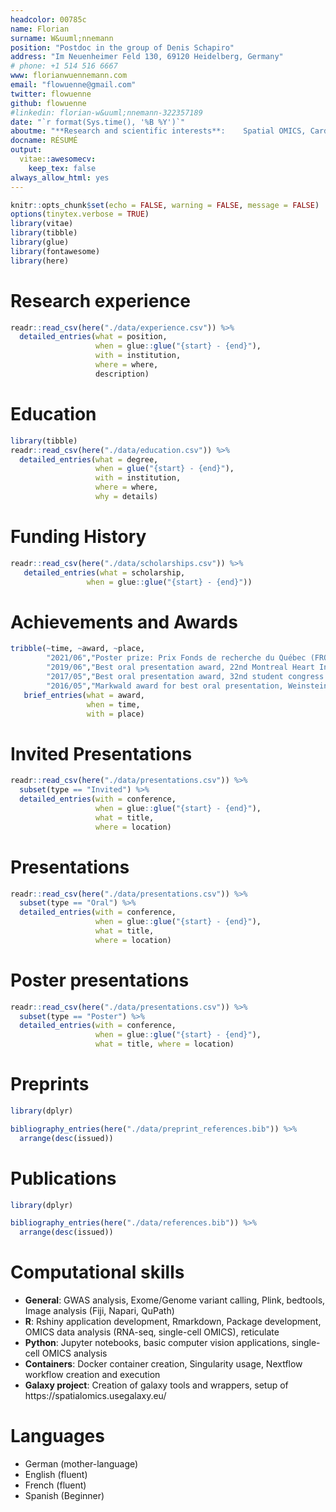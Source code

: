 ```yaml
---
headcolor: 00785c
name: Florian
surname: W&uuml;nnemann
position: "Postdoc in the group of Denis Schapiro"
address: "Im Neuenheimer Feld 130, 69120 Heidelberg, Germany"
# phone: +1 514 516 6667
www: florianwuennemann.com
email: "flowuenne@gmail.com"
twitter: flowuenne
github: flowuenne
#linkedin: florian-w&uuml;nnemann-322357189
date: "`r format(Sys.time(), '%B %Y')`"
aboutme: "**Research and scientific interests**:    Spatial OMICS, Cardiovascular disease, Human genetics, Bioinformatics, Machine Learning, Computer vision"
docname: RÉSUMÉ
output: 
  vitae::awesomecv:
    keep_tex: false
always_allow_html: yes
---
```


```r
knitr::opts_chunk$set(echo = FALSE, warning = FALSE, message = FALSE)
options(tinytex.verbose = TRUE)
library(vitae)
library(tibble)
library(glue)
library(fontawesome)
library(here)
```

\faIcon{flask} Research experience
============================

```r
readr::read_csv(here("./data/experience.csv")) %>% 
  detailed_entries(what = position, 
                   when = glue::glue("{start} - {end}"),
                   with = institution,
                   where = where,
                   description)
```


\faIcon{university} Education
============================

```r
library(tibble)
readr::read_csv(here("./data/education.csv")) %>%
  detailed_entries(what = degree,
                   when = glue("{start} - {end}"),
                   with = institution,
                   where = where,
                   why = details)
```

\faIcon{dollar-sign} Funding History
============================

```r
readr::read_csv(here("./data/scholarships.csv")) %>% 
   detailed_entries(what = scholarship, 
                 when = glue::glue("{start} - {end}"))
```


\faIcon{award} Achievements and Awards
============================

```r
tribble(~time, ~award, ~place,
        "2021/06","Poster prize: Prix Fonds de recherche du Québec (FRQS) (Recherche fondamentale doctorale / Postdoc)","Montreal,Canada",
        "2019/06","Best oral presentation award, 22nd Montreal Heart Institute research day","Montreal,Canada",
        "2017/05","Best oral presentation award, 32nd student congress at the CHU Sainte-Justine","Montreal, Canada",
        "2016/05","Markwald award for best oral presentation, Weinstein Cardiovascular Development and Regeneration Conference 2016","Durham, USA") %>%
   brief_entries(what = award,
                 when = time, 
                 with = place)
```

\faIcon{paper-plane} Invited Presentations
============================

```r
readr::read_csv(here("./data/presentations.csv")) %>% 
  subset(type == "Invited") %>%
  detailed_entries(with = conference, 
                   when = glue::glue("{start} - {end}"), 
                   what = title,
                   where = location)
```

\faIcon{file-powerpoint} Presentations
============================

```r
readr::read_csv(here("./data/presentations.csv")) %>% 
  subset(type == "Oral") %>%
  detailed_entries(with = conference, 
                   when = glue::glue("{start} - {end}"), 
                   what = title,
                   where = location)
```

\faIcon{chalkboard-teacher} Poster presentations
============================

```r
readr::read_csv(here("./data/presentations.csv")) %>% 
  subset(type == "Poster") %>%
  detailed_entries(with = conference, 
                   when = glue::glue("{start} - {end}"), 
                   what = title, where = location)
```

\faIcon{scroll} Preprints
============================

```r
library(dplyr)

bibliography_entries(here("./data/preprint_references.bib")) %>%
  arrange(desc(issued))
```

\faIcon{scroll} Publications
============================

```r
library(dplyr)

bibliography_entries(here("./data/references.bib")) %>%
  arrange(desc(issued))
```

\faIcon{laptop-code} Computational skills
============================

- **General**: GWAS analysis, Exome/Genome variant calling, Plink, bedtools, Image analysis (Fiji, Napari, QuPath)
- **R**: Rshiny application development, Rmarkdown, Package development, OMICS data analysis (RNA-seq, single-cell OMICS), reticulate
- **Python**: Jupyter notebooks, basic computer vision applications, single-cell OMICS analysis
- **Containers**: Docker container creation, Singularity usage, Nextflow workflow creation and execution
- **Galaxy project**: Creation of galaxy tools and wrappers, setup of https://spatialomics.usegalaxy.eu/

\faIcon{language} Languages
============================

- German (mother-language)
- English (fluent)
- French (fluent)
- Spanish (Beginner)